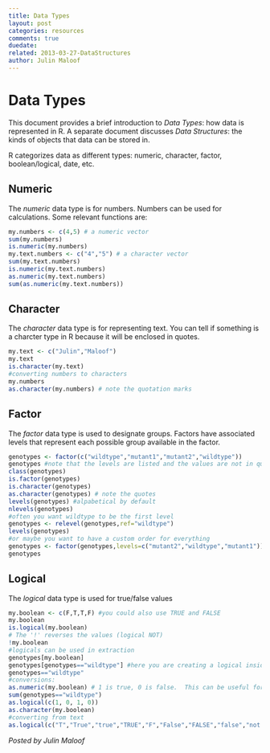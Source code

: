 ```yaml
---
title: Data Types
layout: post
categories: resources
comments: true
duedate:
related: 2013-03-27-DataStructures
author: Julin Maloof
---
```


Data Types
========================================================
This document provides a brief introduction to *Data Types*: how data is represented in R.  A separate document discusses *Data Structures*: the kinds of objects that data can be stored in.

R categorizes data as different types: numeric, character, factor, boolean/logical, date, etc.

Numeric
-------
The *numeric* data type is for numbers.  Numbers can be used for calculations.  Some relevant functions are:
```r
my.numbers <- c(4,5) # a numeric vector
sum(my.numbers)
is.numeric(my.numbers)
my.text.numbers <- c("4","5") # a character vector
sum(my.text.numbers)
is.numeric(my.text.numbers)
as.numeric(my.text.numbers)
sum(as.numeric(my.text.numbers))
```

Character
---------
The *character* data type is for representing text.  You can tell if something is a charcter type in R because it will be enclosed in quotes.
```r
my.text <- c("Julin","Maloof")
my.text
is.character(my.text)
#converting numbers to characters
my.numbers
as.character(my.numbers) # note the quotation marks
```

Factor
------
The *factor* data type is used to designate groups.  Factors have associated levels that represent each possible group available in the factor.
```r
genotypes <- factor(c("wildtype","mutant1","mutant2","wildtype"))
genotypes #note that the levels are listed and the values are not in quotes
class(genotypes)
is.factor(genotypes)
is.character(genotypes)
as.character(genotypes) # note the quotes
levels(genotypes) #alpabetical by default
nlevels(genotypes)
#often you want wildtype to be the first level
genotypes <- relevel(genotypes,ref="wildtype")
levels(genotypes)
#or maybe you want to have a custom order for everything
genotypes <- factor(genotypes,levels=c("mutant2","wildtype","mutant1"))
genotypes
```

Logical
-------
The *logical* data type is used for true/false values
```r
my.boolean <- c(F,T,T,F) #you could also use TRUE and FALSE
my.boolean
is.logical(my.boolean)
# The '!' reverses the values (logical NOT)
!my.boolean
#logicals can be used in extraction
genotypes[my.boolean]
genotypes[genotypes=="wildtype"] #here you are creating a logical inside the square brackets.
genotypes=="wildtype"
#conversions:
as.numeric(my.boolean) # 1 is true, 0 is false.  This can be useful for summing, ie
sum(genotypes=="wildtype")
as.logical(c(1, 0, 1, 0))
as.character(my.boolean)
#converting from text
as.logical(c("T","True","true","TRUE","F","False","FALSE","false","not logical"))
```

*Posted by Julin Maloof*